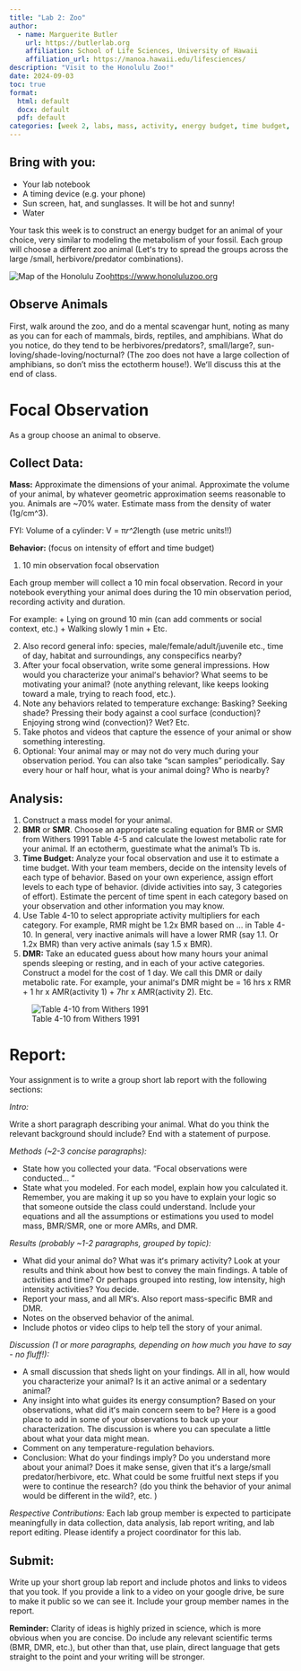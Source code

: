 ```yaml
---
title: "Lab 2: Zoo"
author:
  - name: Marguerite Butler
    url: https://butlerlab.org
    affiliation: School of Life Sciences, University of Hawaii
    affiliation_url: https://manoa.hawaii.edu/lifesciences/
description: "Visit to the Honolulu Zoo!"
date: 2024-09-03
toc: true
format: 
  html: default
  docx: default
  pdf: default
categories: [week 2, labs, mass, activity, energy budget, time budget, scaling, BMR, AMR, DMR]
---
```


## Bring with you:

- Your lab notebook
- A timing device (e.g. your phone)
- Sun screen, hat, and sunglasses. It will be hot and sunny! 
- Water

Your task this week is to construct an energy budget for an animal of your choice, very similar to modeling the metabolism of your fossil. Each group will choose a different zoo animal (Letʻs try to spread the groups across the large /small, herbivore/predator combinations).

![Map of the Honolulu Zoo ](../../images/Zoo-Map.png)<https://www.honoluluzoo.org>

## Observe Animals

First, walk around the zoo, and do a mental scavengar hunt, noting as many as you can for each of mammals, birds, reptiles, and amphibians. What do you notice, do they tend to be herbivores/predators?, small/large?, sun-loving/shade-loving/nocturnal? (The zoo does not have a large collection of amphibians, so don't miss the ectotherm house!). Weʻll discuss this at the end of class. 

# Focal Observation

As a group choose an animal to observe.   

## Collect Data:

__Mass:__ Approximate the dimensions of your animal. Approximate the volume of your animal, by whatever geometric approximation seems reasonable to you. Animals are ~70% water. Estimate mass from the density of water (1g/cm^3). 

FYI: Volume of a cylinder: V = π*r^2*length  (use metric units!!)

__Behavior:__ (focus on intensity of effort and time budget)

1.  10 min observation focal observation

Each group member will collect a 10 min focal observation. Record in your notebook everything your animal does during the 10 min observation period, recording activity and duration.

For example:
  +  Lying on ground 10 min   (can add comments or social context, etc.)
  +  Walking slowly 1 min
  +  Etc.

2.  Also record general info: species, male/female/adult/juvenile etc., time of day, habitat and surroundings, any conspecifics nearby? 
3.  After your focal observation, write some general impressions. How would you characterize your animalʻs behavior? What seems to be motivating your animal? (note anything relevant, like keeps looking toward a male, trying to reach food, etc.).  
4.  Note any behaviors related to temperature exchange: Basking? Seeking shade? Pressing their body against a cool surface (conduction)? Enjoying strong wind (convection)? Wet? Etc. 
5.  Take photos and videos that capture the essence of your animal or show something interesting. 
6.  Optional: Your animal may or may not do very much during your observation period. You can also take “scan samples” periodically.  Say every hour or half hour, what is your animal doing? Who is nearby? 

## __Analysis:__

1.  Construct a mass model for your animal.  
2.  __BMR__ or __SMR__. Choose an appropriate scaling equation for BMR or SMR from Withers 1991 Table 4-5 and calculate the lowest metabolic rate for your animal.  If an ectotherm, guestimate what the animal's Tb is.  
3.  __Time Budget:__ Analyze your focal observation and use it to estimate a time budget. With your team members, decide on the intensity levels of each type of behavior. Based on your own experience, assign effort levels to each type of behavior. (divide activities into say, 3 categories of effort).  Estimate the percent of time spent in each category based on your observation and other information you may know.
4.  Use Table 4-10 to select appropriate activity multipliers for each category. For example, RMR might be 1.2x BMR based on … in Table 4-10. In general, very inactive animals will have a lower RMR (say 1.1. Or 1.2x BMR)  than very active animals (say 1.5 x BMR).  
5.  __DMR:__ Take an educated guess about how many hours your animal spends sleeping or resting, and in each of your active categories. Construct a model for the cost of 1 day. We call this DMR or daily metabolic rate. For example, your animalʻs DMR might be = 16 hrs x RMR + 1 hr x AMR(activity 1) + 7hr x AMR(activity 2). Etc.   

![Table 4-10 from Withers 1991](../../images/Table4-10.png)

# __Report:__

Your assignment is to write a group short lab report with the following sections:

_Intro:_ 

Write a short paragraph describing your animal. What do you think the relevant background should include? End with a statement of purpose. 

_Methods (~2-3 concise paragraphs):_ 

-  State how you collected your data. “Focal observations were conducted… “  
-  State what you modeled. For each model, explain how you calculated it. Remember, you are making it up so you have to explain your logic so that someone outside the class could understand. Include your equations and all the assumptions or estimations you used to model mass, BMR/SMR, one or more AMRs, and DMR.  

_Results (probably ~1-2 paragraphs, grouped by topic):_

-  What did your animal do? What was itʻs primary activity? Look at your results and think about how best to convey the main findings.  A table of activities and time? Or perhaps grouped into resting, low intensity, high intensity activities? You decide.  
-  Report your mass, and all MRʻs. Also report mass-specific BMR and DMR.  
-  Notes on the observed behavior of the animal.  
-  Include photos or video clips to help tell the story of your animal.  

_Discussion (1 or more paragraphs, depending on how much you have to say - no fluff!):_  

-  A small discussion that sheds light on your findings. All in all, how would you characterize your animal? Is it an active animal or a sedentary animal?  
-  Any insight into what guides its energy consumption? Based on your observations, what did itʻs main concern seem to be? Here is a good place to add in some of your observations to back up your characterization. The discussion is where you can speculate a little about what your data might mean.  
-  Comment on any temperature-regulation behaviors.   
-  Conclusion: What do your findings imply? Do you understand more about your animal? Does it make sense, given that itʻs a large/small predator/herbivore, etc. What could be some fruitful next steps if you were to continue the research? (do you think the behavior of your animal would be different in the wild?, etc. )

_Respective Contributions:_
Each lab group member is expected to participate meaningfully in data collection, data analysis, lab report writing, and lab report editing. Please identify a project coordinator for this lab. 

## Submit:

Write up your short group lab report and include photos and links to videos that you took. If you provide a link to a video on your google drive, be sure to make it public so we can see it. Include your group member names in the report.

__Reminder:__ Clarity of ideas is highly prized in science, which is more obvious when you are concise. Do include any relevant scientific terms (BMR, DMR, etc.), but other than that, use plain, direct language that gets straight to the point and your writing will be stronger. 

